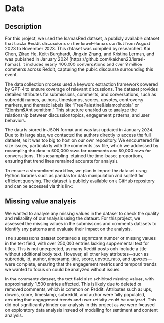 # Data

## Description

For this project, we used the IsamasRed dataset, a publicly available dataset that tracks Reddit discussions on the Israel-Hamas conflict from August 2023 to November 2023. This dataset was compiled by researchers Kai Chen, Zihao He, Keith Burghardt, Jingxin Zhang, and Kristina Lerman, and was published in January 2024 [https://github.com/kaichen23/israel-hamas]. It includes nearly 400,000 conversations and over 8 million comments across Reddit, capturing the public discourse surrounding this event.

The data collection process used a keyword extraction framework powered by GPT-4 to ensure coverage of relevant discussions. The dataset provides detailed attributes for submissions, comments, and conversations, such as subreddit names, authors, timestamps, scores, upvotes, controversy markers, and thematic labels like “FreePalestine&Islamophobia” or “Zionism&Antisemitism.” This structure enabled us to analyze the relationship between discussion topics, engagement patterns, and user behaviors.

The data is stored in JSON format and was last updated in January 2024. Due to its large size, we contacted the authors directly to access the full dataset, as it was too big to host on our own repository. We encountered file size issues, particularly with the comments.csv file, which we addressed by resampling the data to 500,000 rows for comments and 50,000 rows for conversations. This resampling retained the time-based proportions, ensuring that trend lines remained accurate for analysis.

To ensure a streamlined workflow, we plan to import the dataset using Python libraries such as pandas for data manipulation and sqlite3 for efficient querying. The dataset is publicly available on a GitHub repository and can be accessed via this link:

## Missing value analysis

We wanted to analyse any missing values in the dataset to check the quality and reliability of our analysis using the dataset. For this project, we assessed the missing values in the submissions and comments datasets to identify any patterns and evaluate their impact on the analysis.

The submissions dataset contained a significant number of missing values in the text field, with over 250,000 entries lacking supplemental text for titles. This is not unexpected, as many Reddit posts only include a title without additional body text. However, all other key attributes—such as subreddit, id, author, timestamp, title, score, upvote_ratio, and upvotes—were complete, ensuring that the engagement metrics and temporal trends we wanted to focus on could be analyzed without issues. 

In the comments dataset, the text field also exhibited missing values, with approximately 1,500 entries affected. This is likely due to deleted or removed comments, which is common on Reddit. Attributes such as ups, downs, score, timestamp, subreddit, and author were fully populated, ensuring that engagement trends and user activity could be analyzed. This did not significantly hinder our analysis in this project as we were focused on exploratory data analysis instead of modelling for sentiment and content analysis.

